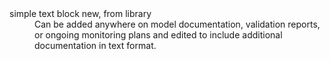 simple text block [new, from library]{.smallercaps .pink}
: Can be added anywhere on model documentation, validation reports, or ongoing monitoring plans and edited to include additional documentation in text format.